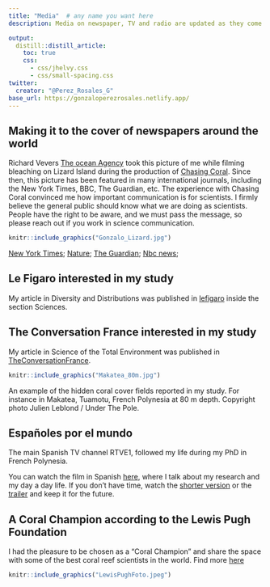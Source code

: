```yaml
---
title: "Media"  # any name you want here
description: Media on newspaper, TV and radio are updated as they come out. This text is still in preparation so expect bugs. 

output:
  distill::distill_article:
    toc: true
    css:
      - css/jhelvy.css
      - css/small-spacing.css
twitter:
  creator: "@Perez_Rosales_G"
base_url: https://gonzaloperezrosales.netlify.app/
---
```



## Making it to the cover of newspapers around the world 

Richard Vevers [The ocean Agency](https://www.theoceanagency.org/) took this picture of me while filming bleaching on Lizard Island during the production of [Chasing Coral](https://www.chasingcoral.com/). Since then, this picture has been featured in many international journals, including the New York Times, BBC, The Guardian, etc. The experience with Chasing Coral convinced me how important communication is for scientists. I firmly believe the general public should know what we are doing as scientists. People have the right to be aware, and we must pass the message, so please reach out if you work in science communication. 

```r
knitr::include_graphics("Gonzalo_Lizard.jpg")
```

[New York Times](https://www.nytimes.com/2017/03/16/insider/a-sea-change-for-climate-coverage.html);                  [Nature](https://www.nature.com/articles/d41586-018-04660-w);         [The Guardian](https://www.theguardian.com/environment/gallery/2016/jun/07/coral-graveyard-the-aftermath-of-bleaching-on-the-great-barrier-reef-in-pictures);        [Nbc news](https://www.nbcnews.com/news/world/scope-great-barrier-reef-s-massive-coral-bleaching-alarms-scientists-n867521);



## Le Figaro interested in my study

My article in Diversity and Distributions was published in  [lefigaro](https://www.lefigaro.fr/sciences/la-surprenante-diversite-des-coraux-profonds-20220601?fbclid=IwAR1JC15ABbLG_5uXIP_bifHN35oAobOPEK1x-8xL8PYtgQfR8zSjtfImlOw) inside the section Sciences. 


## The Conversation France interested in my study

My article in Science of the Total Environment was published in  [TheConversationFrance](https://theconversation.com/plongee-au-coeur-des-coraux-crepusculaires-191466).

```r
knitr::include_graphics("Makatea_80m.jpg")
```
An example of the hidden coral cover fields reported in my study. For instance in Makatea, Tuamotu, French Polynesia at 80 m depth. Copyright photo Julien Leblond / Under The Pole.


## Españoles por el mundo 

The main Spanish TV channel RTVE1, followed my life during my PhD in French Polynesia. 

You can watch the film in Spanish [here](https://www.rtve.es/play/videos/espanoles-en-el-mundo/islas-de-tahiti/6103712/), where I talk about my research and my day a day life. If you don't have time, watch the [shorter version](https://www.youtube.com/watch?v=MLif2JUu_bk&t=12s&ab_channel=Espa%C3%B1olesenelmundo) or the  [trailer](https://www.youtube.com/watch?v=D3leBCDYbWg&ab_channel=Espa%C3%B1olesenelmundo) and keep it for the future. 


## A Coral Champion according to the Lewis Pugh Foundation

I had the pleasure to be chosen as a "Coral Champion" and share the space with some of the best coral reef scientists in the world. Find more [here](https://lewispughfoundation.org/coral-champions)

```r
knitr::include_graphics("LewisPughFoto.jpeg")
```

